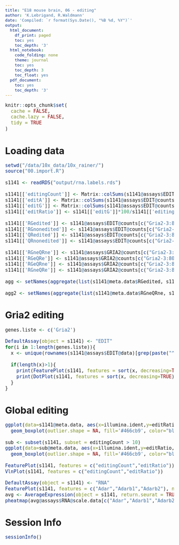 ```yaml
---
title: "E18 mouse brain, 06 - editing"
author: 'K.Lebrigand, R.Waldmann'
date: 'Compiled: `r format(Sys.Date(), "%B %d, %Y")`'
output:
  html_document:
    df_print: paged
    toc: yes
    toc_depth: '3'
  html_notebook:
    code_folding: none
    theme: journal
    toc: yes
    toc_depth: 3
    toc_float: yes
  pdf_document:
    toc: yes
    toc_depth: '3'
---
```


<style type="text/css">

body, td {
   font-size: 15px;
}
code.r{
  font-size: 15px;
}
pre {
  font-size: 15px
}
</style>

```r
knitr::opts_chunk$set(
  cache = FALSE,
  cache.lazy = FALSE,
  tidy = TRUE
)
```

# Loading data

```r

setwd("/data/10x_data/10x_rainer/")
source("00.import.R")

s1141 <- readRDS("output/rna.labels.rds")

s1141[['editingCount']] <- Matrix::colSums(s1141@assays$EDIT@counts)
s1141[['editA']] <- Matrix::colSums(s1141@assays$EDIT@counts[grep("..A",rownames(s1141@assays$EDIT@counts)),])
s1141[['editG']] <- Matrix::colSums(s1141@assays$EDIT@counts[grep("..G",rownames(s1141@assays$EDIT@counts)),])
s1141[['editRatio']] <- s1141[['editG']]*100/s1141[['editingCount']]

s1141[['RGedited']] <- s1141@assays$EDIT@counts[c("Gria2-3:80692286..G"),]
s1141[['RGnonedited']] <- s1141@assays$EDIT@counts[c("Gria2-3:80692286..A"),]
s1141[['QRedited']] <- s1141@assays$EDIT@counts[c("Gria2-3:80706912..G"),]
s1141[['QRnonedited']] <- s1141@assays$EDIT@counts[c("Gria2-3:80706912..A"),]

s1141[['RGneQRne']] <- s1141@assays$GRIA2@counts[c("Gria2-3:80692286-80706912..AA"),]
s1141[['RGeQRe']] <- s1141@assays$GRIA2@counts[c("Gria2-3:80692286-80706912..GG"),]
s1141[['RGeQRne']] <- s1141@assays$GRIA2@counts[c("Gria2-3:80692286-80706912..GA"),]
s1141[['RGneQRe']] <- s1141@assays$GRIA2@counts[c("Gria2-3:80692286-80706912..AG"),]

agg <- setNames(aggregate(list(s1141@meta.data$RGedited, s1141@meta.data$RGnonedited, s1141@meta.data$QRedited, s1141@meta.data$QRnonedited), by = list(Category=s1141@meta.data$illumina.ident), sum), c("cluster","RGedited","RGnonedited","QRedited","QRnonedited"))

agg2 <- setNames(aggregate(list(s1141@meta.data$RGneQRne, s1141@meta.data$RGeQRe, s1141@meta.data$RGeQRne, s1141@meta.data$RGneQRe), by = list(Category=s1141@meta.data$illumina.ident), sum), c("cluster","RGneQRne","RGeQRe","RGeQRne","RGneQRe"))

```

# Gria2 editing

```r

genes.liste <- c('Gria2')

DefaultAssay(object = s1141) <- "EDIT"
for(i in 1:length(genes.liste)){
  x <- unique(rownames(s1141@assays$EDIT@data)[grep(paste("^",genes.liste[i],"-",sep=""), rownames(s1141@assays$EDIT@data))])
  
  if(length(x)>1){
    print(FeaturePlot(s1141, features = sort(x, decreasing=TRUE), pt.size = 1, ncol=4))
    print(DotPlot(s1141, features = sort(x, decreasing=TRUE)) + RotatedAxis())
  }
}

```

# Global editing

```r

ggplot(data=s1141@meta.data, aes(x=illumina.ident,y=editRatio, group=illumina.ident))+
  geom_boxplot(outlier.shape = NA, fill='#466cb9', color="black")

sub <- subset(s1141, subset = editingCount > 10)
ggplot(data=sub@meta.data, aes(x=illumina.ident,y=editRatio, group=illumina.ident))+
  geom_boxplot(outlier.shape = NA, fill='#466cb9', color="black")

FeaturePlot(s1141, features = c("editingCount","editRatio"))
VlnPlot(s1141, features = c("editingCount","editRatio"))

DefaultAssay(object = s1141) <- "RNA"
FeaturePlot(s1141, features = c("Adar","Adarb1","Adarb2"), ncol=3)
avg <- AverageExpression(object = s1141, return.seurat = TRUE, assay="RNA")
pheatmap(avg@assays$RNA@scale.data[c("Adar","Adarb1","Adarb2"),], cluster_rows=FALSE, cluster_cols=TRUE, fontsize = 8, clustering_method = "complete", clustering_distance_rows = "manhattan")

```

# Session Info

```r
sessionInfo()
```

